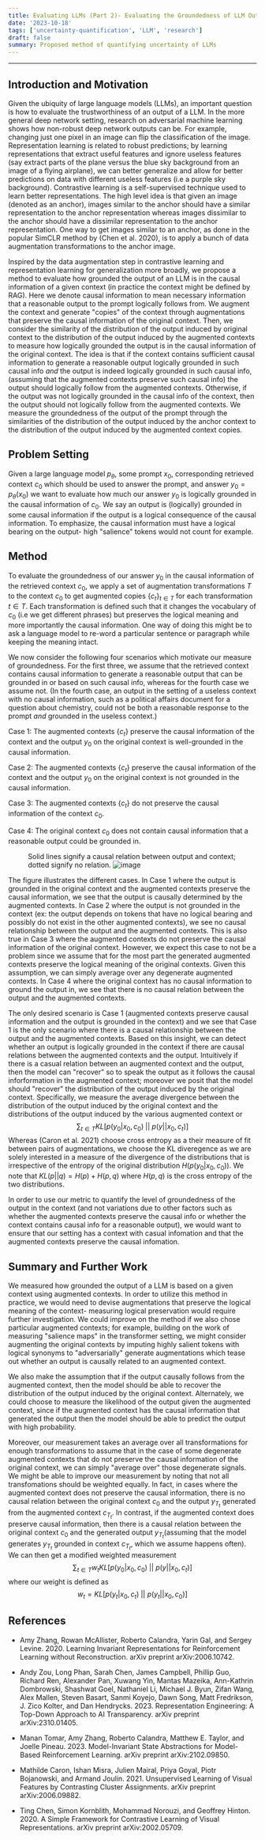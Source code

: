 ```yaml
---
title: Evaluating LLMs (Part 2)- Evaluating the Groundedness of LLM Output Through Causally Similar Augmentations
date: '2023-10-18'
tags: ['uncertainty-quantification', 'LLM', 'research']
draft: false
summary: Proposed method of quantifying uncertainty of LLMs
---
```


---

## Introduction and Motivation

Given the ubiquity of large language models (LLMs), an important
question is how to evaluate the trustworthiness of an output of a LLM.
In the more general deep network setting, research on adversarial
machine learning shows how non-robust deep network outputs can be. For
example, changing just one pixel in an image can flip the classification
of the image. Representation learning is related to robust predictions;
by learning representations that extract useful features and ignore
useless features (say extract parts of the plane versus the blue sky
background from an image of a flying airplane), we can better generalize
and allow for better predictions on data with different useless features
(i.e a purple sky background). Contrastive learning is a self-supervised
technique used to learn better representations. The high level idea is
that given an image (denoted as an anchor), images similar to the anchor
should have a similar representation to the anchor representation
whereas images dissimilar to the anchor should have a dissimilar
representation to the anchor representation. One way to get images
similar to an anchor, as done in the popular SimCLR method by (Chen et
al. 2020), is to apply a bunch of data augmentation transformations to
the anchor image.

Inspired by the data augmentation step in contrastive learning and
representation learning for generalization more broadly, we propose a
method to evaluate how grounded the output of an LLM is in the causal
information of a given context (in practice the context might be defined
by RAG). Here we denote causal information to mean necessary information
that a reasonable output to the prompt logically follows from. We
augment the context and generate "copies" of the context through
augmentations that preserve the causal information of the original
context. Then, we consider the similarity of the distribution of the
output induced by original context to the distribution of the output
induced by the augmented contexts to measure how logically grounded the
output is in the causal information of the original context. The idea is
that if the context contains sufficient causal information to generate a
reasonable output logically grounded in such causal info _and_ the
output is indeed logically grounded in such causal info, (assuming that
the augmented contexts preserve such causal info) the output should
logically follow from the augmented contexts. Otherwise, if the output
was not logically grounded in the causal info of the context, then the
output should not logically follow from the augmented contexts. We
measure the groundedness of the output of the prompt through the
similarities of the distribution of the output induced by the anchor
context to the distribution of the output induced by the augmented
context copies.

## Problem Setting

Given a large language model $p_{\theta}$, some prompt $x_{0}$,
corresponding retrieved context $c_{0}$ which should be used to answer
the prompt, and answer $y_{0}=p_{\theta}(x_{0})$ we want to evaluate how
much our answer $y_{0}$ is logically grounded in the causal information
of $c_{0}$. We say an output is (logically) grounded in some causal
information if the output is a logical consequence of the causal
information. To emphasize, the causal information must have a logical
bearing on the output- high "salience" tokens would not count for
example.

## Method

To evaluate the groundedness of our answer $y_{0}$ in the causal
information of the retrieved context $c_{0}$, we apply a set of
augmentation transformations $T$ to the context $c_{0}$ to get augmented
copies $\{c_{t}\}_{t\in T}$ for each transformation $t\in T$. Each
transformation is defined such that it changes the vocabulary of $c_{0}$
(i.e we get different phrases) but preserves the logical meaning and
more importantly the causal information. One way of doing this might be
to ask a language model to re-word a particular sentence or paragraph
while keeping the meaning intact.

We now consider the following four scenarios which motivate our measure
of groundedness. For the first three, we assume that the retrieved
context contains causal information to generate a reasonable output that
can be grounded in or based on such causal info, whereas for the fourth
case we assume not. (In the fourth case, an output in the setting of a
useless context with no causal information, such as a political affairs
document for a question about chemistry, could not be both a reasonable
response to the prompt _and_ grounded in the useless context.)

Case 1: The augmented contexts $\{c_{t}\}$ preserve the causal
information of the context and the output $y_{0}$ on the original
context is well-grounded in the causal information.

Case 2: The augmented contexts $\{c_{t}\}$ preserve the causal
information of the context and the output $y_{0}$ on the original
context is not grounded in the causal information.

Case 3: The augmented contexts $\{c_{t}\}$ do not preserve the causal
information of the context $c_{0}$.

Case 4: The original context $c_{0}$ does not contain causal information
that a reasonable output could be grounded in.

<figure>

<figcaption>Solid lines signify a causal relation between output and
context; dotted signify no relation. <img
src="C:/Users/justi/Downloads/45852" alt="image" /></figcaption>
</figure>

The figure illustrates the different cases. In Case 1 where the output
is grounded in the original context and the augmented contexts preserve
the causal information, we see that the output is causally determined by
the augmented contexts. In Case 2 where the output is not grounded in
the context (ex: the output depends on tokens that have no logical
bearing and possibly do not exist in the other augmented contexts), we
see no causal relationship between the output and the augmented
contexts. This is also true in Case 3 where the augmented contexts do
not preserve the causal information of the original context. However, we
expect this case to not be a problem since we assume that for the most
part the generated augmented contexts preserve the logical meaning of
the original contexts. Given this assumption, we can simply average over
any degenerate augmented contexts. In Case 4 where the original context
has no causal information to ground the output in, we see that there is
no causal relation between the output and the augmented contexts.

The only desired scenario is Case 1 (augmented contexts preserve causal
information and the output is grounded in the context) and we see that
Case 1 is the only scenario where there is a causal relationship between
the output and the augmented contexts. Based on this insight, we can
detect whether an output is logically grounded in the context if there
are causal relations between the augmented contexts and the output.
Intuitively if there is a casual relation between an augmented context
and the output, then the model can "recover" so to speak the output as
it follows the causal inforformation in the augmented context; moreover
we posit that the model should "recover" the distribution of the output
induced by the original context. Specifically, we measure the average
divergence between the distribution of the output induced by the
original context and the distributions of the output induced by the
various augmented context or
$$\sum_{t\in T}KL[p(y_{0}|x_{0},c_{0})\;||\ p(y||x_{0},c_{t})]$$ Whereas
(Caron et al. 2021) choose cross entropy as a their measure of fit
between pairs of augmentations, we choose the KL diveregence as we are
solely interested in a measure of the divergence of the distributions
that is irrespective of the entropy of the original distribution
$H(p(y_{0}|x_{0},c_{0}))$. We note that $KL(p||q)=H(p)+H(p,q)$ where
$H(p,q)$ is the cross entropy of the two distributions.

In order to use our metric to quantify the level of groundedness of the
output in the context (and not variations due to other factors such as
whether the augmented contexts preserve the causal info or whether the
context contains causal info for a reasonable output), we would want to
ensure that our setting has a context with casual infomation and that
the augmented contexts preserve the causal infomation.

## Summary and Further Work

We measured how grounded the output of a LLM is based on a given context
using augmented contexts. In order to utilize this method in practice,
we would need to devise augmentations that preserve the logical meaning
of the context- measuring logical preservation would require further
investigation. We could improve on the method if we also chose
particular augmented contexts; for example, building on the work of
measuring "salience maps" in the transformer setting, we might consider
augmenting the original contexts by imputing highly salient tokens with
logical synonyms to "adversarially" generate augmentations which tease
out whether an output is causally related to an augmented context.

We also make the assumption that if the output causally follows from the
augmented context, then the model should be able to recover the
distribution of the output induced by the original context. Alternately,
we could choose to measure the likelihood of the output given the
augmented context, since if the augmented context has the causal
information that generated the output then the model should be able to
predict the output with high probability.

Moreover, our measurement takes an average over all transformations for
enough transformations to assume that in the case of some degenerate
augmented contexts that do not preserve the causal information of the
original context, we can simply "average over" those degenerate signals.
We might be able to improve our measurement by noting that not all
transfomations should be weighted equally. In fact, in cases where the
augmented context does not preserve the causal information, there is no
causal relation between the original context $c_{0}$ and the output
$y_{T_{t}}$ generated from the augmented context $c_{T_{t}}$. In
contrast, if the augmented context does preserve causal information,
then there is a causal relation between the original context $c_{0}$ and
the generated output $y_{T_{t}}$(assuming that the model generates
$y_{T_{t}}$ grounded in context $c_{T_{t}}$, which we assume happens
often). We can then get a modified weighted measurement
$$\sum_{t\in T}w_{t}KL[p(y_{0}|x_{0},c_{0})\;||\ p(y||x_{0},c_{t})]$$
where our weight is defined as
$$w_{t}=KL[p(y_{t}|x_{0},c_{t})\;||\ p(y_{t}||x_{0},c_{0})]$$

## References

- Amy Zhang, Rowan McAllister, Roberto Calandra, Yarin Gal, and Sergey
  Levine. 2020. Learning Invariant Representations for Reinforcement
  Learning without Reconstruction. arXiv preprint arXiv:2006.10742.

- Andy Zou, Long Phan, Sarah Chen, James Campbell, Phillip Guo,
  Richard Ren, Alexander Pan, Xuwang Yin, Mantas Mazeika, Ann-Kathrin
  Dombrowski, Shashwat Goel, Nathaniel Li, Michael J. Byun, Zifan
  Wang, Alex Mallen, Steven Basart, Sanmi Koyejo, Dawn Song, Matt
  Fredrikson, J. Zico Kolter, and Dan Hendrycks. 2023. Representation
  Engineering: A Top-Down Approach to AI Transparency. arXiv preprint
  arXiv:2310.01405.

- Manan Tomar, Amy Zhang, Roberto Calandra, Matthew E. Taylor, and
  Joelle Pineau. 2023. Model-Invariant State Abstractions for
  Model-Based Reinforcement Learning. arXiv preprint arXiv:2102.09850.

- Mathilde Caron, Ishan Misra, Julien Mairal, Priya Goyal, Piotr
  Bojanowski, and Armand Joulin. 2021. Unsupervised Learning of Visual
  Features by Contrasting Cluster Assignments. arXiv preprint
  arXiv:2006.09882.

- Ting Chen, Simon Kornblith, Mohammad Norouzi, and Geoffrey
  Hinton. 2020. A Simple Framework for Contrastive Learning of Visual
  Representations. arXiv preprint arXiv:2002.05709.
